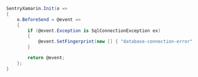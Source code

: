 ```csharp
SentryXamarin.Init(o =>
{
    o.BeforeSend = @event =>
    {
        if (@event.Exception is SqlConnectionException ex)
        {
            @event.SetFingerprint(new [] { "database-connection-error" });
        }

        return @event;
    };
}
```